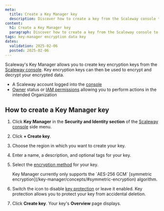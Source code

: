 ```yaml
---
meta:
  title: Create a Key Manager key
  description: Discover how to create a key from the Scaleway console to decrypt your data using Scaleway's Key Manager.
content:
  h1: Create a Key Manager key
  paragraph: Discover how to create a key from the Scaleway console to decrypt your data using Scaleway's Key Manager.
tags: key-manager encryption data key
dates:
  validation: 2025-02-06
  posted: 2025-02-06
---
```


Scaleway's Key Manager allows you to create key encryption keys from the [Scaleway console](https://console.scaleway.com). Key encryption keys can then be used to encrypt and decrypt your encrypted data.

<Macro id="requirements" />

- A Scaleway account logged into the [console](https://console.scaleway.com)
- [Owner](/iam/concepts/#owner) status or [IAM permissions](/iam/concepts/#permission) allowing you to perform actions in the intended Organization

## How to create a Key Manager key

1. Click **Key Manager** in the **Security and Identity section** of the [Scaleway console](https://console.scaleway.com) side menu.
2. Click **+ Create key**.
3. Choose the region in which you want to create your key.
4. Enter a name, a description, and optional tags for your key.
5. Select the [encryption method](/key-manager/concepts/#encryption-method) for your key.

    <Message type="important">
     Key Manager currently only supports the `AES-256 GCM` [symmetric encryption](/key-manager/concepts/#symmetric-encryption) algorithm.
    </Message>
6. Switch the <Icon name="toggle" /> icon to disable [key protection](/key-manager/concepts/#key-protection) or leave it enabled.
    <Message type="note">
     Key protection allows you to protect your key from accidental deletion.
    </Message>
7. Click **Create key**. Your key's **Overview** page displays.
